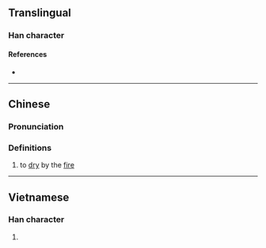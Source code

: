{{character info/new}}
==Translingual==

===Han character===
{{Han char|rn=86|rad=火|as=09|sn=13|four=|canj=FMRW|ids=⿰火畐}}

====References====
* {{Han ref|kx=0676.110|dkj=19185|dj=1087.140|hdz=32215.070|uh=714F|ud=29007}}

----

==Chinese==
{{zh-forms}}

===Pronunciation===
{{zh-pron
|m=bì
|m-s=
|dg=
|c=bik6
|c-t=
|g=
|h=pfs=
|j=
|mb=
|md=
|mn=
|mn-t=
|w=
|x=
|mc=y
|oc=y
|cat=v
}}

===Definitions===
{{zh-hanzi}}

# {{lb|zh|dialectal}} to [[dry]] by the [[fire]]

----

==Vietnamese==

===Han character===
{{vi-hantu|[[bức]]|rs=火09}}

# {{rfdef|vi|sort=火09}}